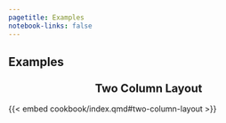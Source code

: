 ```yaml
---
pagetitle: Examples
notebook-links: false
---
```


<style>
.column-page .example {
    padding: 5px;
}

iframe {
    overflow: hidden;
}

h3 {
    text-align: center;
}

h3 a {
    text-decoration: none;
    font-size: 20px;

}
</style>

## Examples


::::: {.grid}

:::{.g-col-lg-5 .g-col-12 .example .shrink-example}
### [Two Column Layout](./cookbook/index.qmd#two-column-layout)
{{< embed cookbook/index.qmd#two-column-layout >}}
:::



:::::
